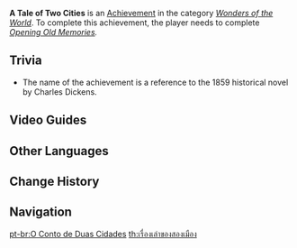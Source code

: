 {{Achievement Infobox
|title        = 
|id           = 81172
|order id     = 1158
|category     = Wonders of the World
|description  = Even Tsurumi Island seems to be built atop the wreckage of ancient ruins.
|requirements = Complete ''[[Opening Old Memories]].''
|primogems    = 5
|tracking     = 
|hidden       = 1
|topic        = 
|type         = Exploration
}}
'''A Tale of Two Cities''' is an [[Achievement]] in the category ''[[Wonders of the World]]''. To complete this achievement, the player needs to complete ''[[Opening Old Memories]].''

==Trivia==
*The name of the achievement is a reference to the 1859 historical novel {{w|A Tale of Two Cities}} by Charles Dickens.

==Video Guides==
{{EVT
|video1   = https://youtu.be/EckKQjXChZU
|caption1 = "A Tale of Two Cities" and "Guessing Game" Achievement Guide
}}

==Other Languages==
{{Other Languages
|en      = A Tale of Two Cities
|zhs     = 双城记
|zhs_rm  = Shuāngchéngjì
|zht     = 雙城記
|zht_rm  = Shuāngchéngjì
|zh_tl   = 
|ja      = 二都物語
|ja_rm   = Nito Monogatari
|ja_tl   = A Tale of Two Cities
|ko      = 두 도시의 이야기
|ko_rm   = Du Dosi-ui Iyagi
|ko_tl   = A Story of Two Cities
|es      = Historia de dos ciudades
|es_tl   = A Tale of Two Cities
|fr      = Le conte de deux cités
|fr_tl   = A Tale of Two Cities
|ru      = Сказание о двух городах
|ru_tl   = A Tale of Two Cities
|th      = เรื่องเล่าของสองเมือง
|th_rm   = Ruenglao khong Song Mueng
|th_tl   = A Tale of Two Cities
|vi      = Song Thành Ký
|vi_tl   = 
|de      = Eine Geschichte von zwei Städten
|de_tl   = A Tale of Two Cities
|id      = Kisah Dua Bangsa
|id_tl   = Story of Two Nations
|pt      = O Conto de Duas Cidades
|pt_tl   = 
|tr      = İki Şehrin Hikayesi
|tr_tl   = Story of Two Cities
|it      = Una storia di due città
|it_tl   = 
}}

==Change History==
{{Change History|2.2}}
<!--
==References==
{{Reflist}}
-->
==Navigation==
{{Achievement Navbox|Wonders of the World|Exploration}}

[[pt-br:O Conto de Duas Cidades]]
[[th:เรื่องเล่าของสองเมือง]]